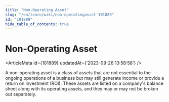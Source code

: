 ```yaml
---
title: "Non-Operating Asset"
slug: "/en/learn/wiki/non-operatingasset-101889"
id: "101889"
hide_table_of_contents: true
---
```



# Non-Operating Asset

<ArticleMeta id={101889} updatedAt={'2023-09-26 13:58:58'} />
<div className='border-solid border-b border-t-0 my-4 border-[var(--ifm-color-gray-300)]' />

A non-operating asset is a class of assets that are not essential to the ongoing operations of a business but may still generate income or provide a return on investment (ROI). These assets are listed on a company's balance sheet along with its operating assets, and they may or may not be broken out separately.
